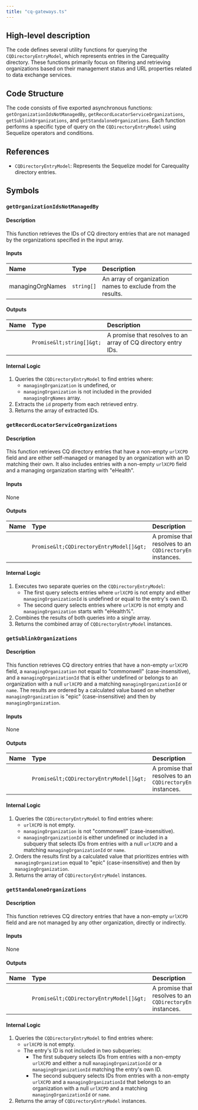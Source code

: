 ```yaml
---
title: "cq-gateways.ts"
---
```


## High-level description
The code defines several utility functions for querying the `CQDirectoryEntryModel`, which represents entries in the Carequality directory. These functions primarily focus on filtering and retrieving organizations based on their management status and URL properties related to data exchange services.

## Code Structure
The code consists of five exported asynchronous functions: `getOrganizationIdsNotManagedBy`, `getRecordLocatorServiceOrganizations`, `getSublinkOrganizations`, and `getStandaloneOrganizations`. Each function performs a specific type of query on the `CQDirectoryEntryModel` using Sequelize operators and conditions. 

## References
- `CQDirectoryEntryModel`: Represents the Sequelize model for Carequality directory entries.

## Symbols

### `getOrganizationIdsNotManagedBy`
#### Description
This function retrieves the IDs of CQ directory entries that are not managed by the organizations specified in the input array.

#### Inputs
| Name | Type | Description |
|:-----|:-----|:------------|
| managingOrgNames | `string[]` | An array of organization names to exclude from the results. |

#### Outputs
| Name | Type | Description |
|:-----|:-----|:------------|
|  | `Promise&lt;string[]&gt;` | A promise that resolves to an array of CQ directory entry IDs. |

#### Internal Logic
1. Queries the `CQDirectoryEntryModel` to find entries where:
    - `managingOrganization` is undefined, or
    - `managingOrganization` is not included in the provided `managingOrgNames` array.
2. Extracts the `id` property from each retrieved entry.
3. Returns the array of extracted IDs.

### `getRecordLocatorServiceOrganizations`
#### Description
This function retrieves CQ directory entries that have a non-empty `urlXCPD` field and are either self-managed or managed by an organization with an ID matching their own. It also includes entries with a non-empty `urlXCPD` field and a managing organization starting with "eHealth".

#### Inputs
None

#### Outputs
| Name | Type | Description |
|:-----|:-----|:------------|
|  | `Promise&lt;CQDirectoryEntryModel[]&gt;` | A promise that resolves to an array of `CQDirectoryEntryModel` instances. |

#### Internal Logic
1. Executes two separate queries on the `CQDirectoryEntryModel`:
    - The first query selects entries where `urlXCPD` is not empty and either `managingOrganizationId` is undefined or equal to the entry's own ID.
    - The second query selects entries where `urlXCPD` is not empty and `managingOrganization` starts with "eHealth%".
2. Combines the results of both queries into a single array.
3. Returns the combined array of `CQDirectoryEntryModel` instances.

### `getSublinkOrganizations`
#### Description
This function retrieves CQ directory entries that have a non-empty `urlXCPD` field, a `managingOrganization` not equal to "commonwell" (case-insensitive), and a `managingOrganizationId` that is either undefined or belongs to an organization with a null `urlXCPD` and a matching `managingOrganizationId` or `name`. The results are ordered by a calculated value based on whether `managingOrganization` is "epic" (case-insensitive) and then by `managingOrganization`.

#### Inputs
None

#### Outputs
| Name | Type | Description |
|:-----|:-----|:------------|
|  | `Promise&lt;CQDirectoryEntryModel[]&gt;` | A promise that resolves to an array of `CQDirectoryEntryModel` instances. |

#### Internal Logic
1. Queries the `CQDirectoryEntryModel` to find entries where:
    - `urlXCPD` is not empty.
    - `managingOrganization` is not "commonwell" (case-insensitive).
    - `managingOrganizationId` is either undefined or included in a subquery that selects IDs from entries with a null `urlXCPD` and a matching `managingOrganizationId` or `name`.
2. Orders the results first by a calculated value that prioritizes entries with `managingOrganization` equal to "epic" (case-insensitive) and then by `managingOrganization`.
3. Returns the array of `CQDirectoryEntryModel` instances.

### `getStandaloneOrganizations`
#### Description
This function retrieves CQ directory entries that have a non-empty `urlXCPD` field and are not managed by any other organization, directly or indirectly.

#### Inputs
None

#### Outputs
| Name | Type | Description |
|:-----|:-----|:------------|
|  | `Promise&lt;CQDirectoryEntryModel[]&gt;` | A promise that resolves to an array of `CQDirectoryEntryModel` instances. |

#### Internal Logic
1. Queries the `CQDirectoryEntryModel` to find entries where:
    - `urlXCPD` is not empty.
    - The entry's ID is not included in two subqueries:
        - The first subquery selects IDs from entries with a non-empty `urlXCPD` and either a null `managingOrganizationId` or a `managingOrganizationId` matching the entry's own ID.
        - The second subquery selects IDs from entries with a non-empty `urlXCPD` and a `managingOrganizationId` that belongs to an organization with a null `urlXCPD` and a matching `managingOrganizationId` or `name`.
2. Returns the array of `CQDirectoryEntryModel` instances.
